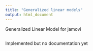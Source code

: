 ```yaml
---
title: "Generalized linear models"
output: html_document
---
```


Generalized Linear Model for jamovi

<img src="gzlm/i1.png" class="img-responsive" alt="">


Implemented but no documentation yet